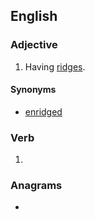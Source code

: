 ==English==

===Adjective===
{{en-adj}}

# Having [[ridge]]s.

====Synonyms====
* [[enridged]]

===Verb===
{{head|en|verb form}}

# {{en-past of|ridge}}

===Anagrams===
* {{anagrams|en|girded|grided}}